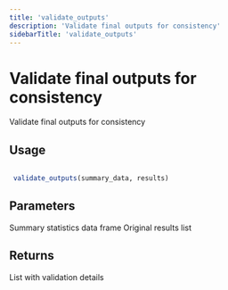 ```yaml
---
title: 'validate_outputs'
description: 'Validate final outputs for consistency'
sidebarTitle: 'validate_outputs'
---
```


# Validate final outputs for consistency


 Validate final outputs for consistency


## Usage

```r

 validate_outputs(summary_data, results)

```

## Parameters

<ParamField body="summary_data" type="any">
  Summary statistics data frame
</ParamField>
<ParamField body="results" type="any">
  Original results list
</ParamField>

## Returns


 List with validation details
